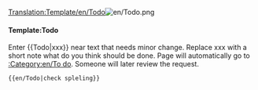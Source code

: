 <noinclude>[[Translation:Template/en/Todo]]</noinclude>[[File:en/Todo.png]] {{{1|}}}
<includeonly>{{{1|[[Category:en/To do]]}}}</includeonly>
<noinclude>
====Template:Todo====
Enter <nowiki>{{</nowiki>Todo<nowiki>|xxx}}</nowiki> near text that needs minor change. Replace xxx with a short note what do you think should be done. Page will automatically go to [[:Category:en/To do]]. Someone will later review the request.
<pre>{{en/Todo|check spleling}}</pre>
</noinclude>